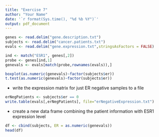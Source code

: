 ```yaml
---
title: "Exercise 7"
author: "Your Name"
date: '`r format(Sys.time(), "%d %b %Y")`'
output: pdf_document
---
```


```r
genes <- read.delim("gene.description.txt")
subjects <- read.delim("cancer.patients.txt")
evals <- read.delim("gene.expression.txt",stringsAsFactors = FALSE)
```


```r
ind <- match("ESR1", genes[,2])
probe <- genes[ind,1]
genevals <- evals[match(probe,rownames(evals)),]

```

```r
boxplot(as.numeric(genevals)~factor(subjects$er))
t.test(as.numeric(genevals)~factor(subjects$er))
```

- write the expression matrix for just ER negative samples to a file

```r
erNegPatients <- subjects$er == 0
write.table(evals[,erNegPatients], file="erNegativeExpression.txt")
```

- create a new data frame combining the patient information with ESR1 expression level

```r
df <- cbind(subjects, ER = as.numeric(genevals))
head(df)
```

